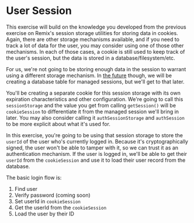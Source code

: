 # User Session

<EpicVideo url="https://www.epicweb.dev/workshops/authentication-strategies-and-implementation/user-sessions/intro-to-user-sessions" />

This exercise will build on the knowledge you developed from the previous
exercise on Remix's session storage utilities for storing data in cookies.
Again, there are other storage mechanisms available, and if you need to track a
lot of data for the user, you may consider using one of those other mechanisms.
In each of those cases, a cookie is still used to keep track of the user's
session, but the data is stored in a database/filesystem/etc.

For us, we're not going to be storing enough data in the session to warrant
using a different storage mechanism. In [the future](/09) though, we will be
creating a database table for managed sessions, but we'll get to that later.

You'll be creating a separate cookie for this session storage with its own
expiration characteristics and other configuration. We're going to call this
`sessionStorage` and the value you get from calling `getSession()` will be
`cookieSession` to differentiate it from the managed session we'll bring in
later. You may also consider calling it `authSessionStorage` and `authSession`
to be more explicit about what it's used for.

In this exercise, you're going to be using that session storage to store the
`userId` of the user who's currently logged in. Because it's cryptographically
signed, the user won't be able to tamper with it, so we can trust it as an
authentication mechanism. If the user is logged in, we'll be able to get their
`userId` from the `cookieSession` and use it to load their user record from the
database.

The basic login flow is:

1. Find user
2. Verify password (coming soon)
3. Set userId in `cookieSession`
4. Get the userId from the `cookieSession`
5. Load the user by their ID
